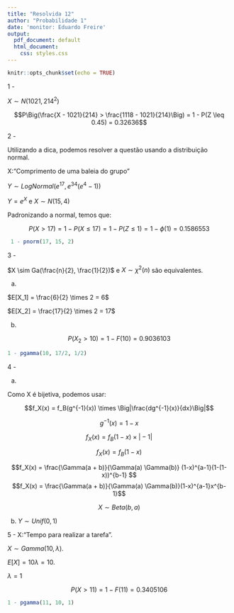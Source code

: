 ```yaml
---
title: "Resolvida 12"
author: "Probabilidade 1"
date: 'monitor: Eduardo Freire'
output:
  pdf_document: default
  html_document:
    css: styles.css
---
```


```r
knitr::opts_chunk$set(echo = TRUE)
```

1 - 

$X \sim N(1021, 214^2)$

$$P\Big(\frac{X - 1021}{214} > \frac{1118 - 1021}{214}\Big) = 1 - P(Z \leq 0.45) = 0.32636$$

2 - 

Utilizando a dica, podemos resolver a questão usando a distribuição normal. 

X:"Comprimento de uma baleia do grupo"

$Y \sim LogNormal(e^{17}, e^{34}(e^4 -1))$


$Y = e^X$ e $X \sim N(15, 4)$


Padronizando a normal, temos que:

$$P(X > 17) = 1- P(X \leq 17) = 1 - P(Z \leq 1) = 1 - \phi(1) = 0.1586553$$

```r
 1 - pnorm(17, 15, 2)
```



3 -

$X \sim Ga(\frac{n}{2}, \frac{1}{2})$ e $X \sim \chi^2(n)$ são equivalentes.

(a)

$E[X_1] = \frac{6}{2} \times 2 = 6$

$E[X_2] = \frac{17}{2} \times 2 = 17$


(b)

$$P(X_2 > 10) = 1 -F(10) = 0.9036103$$

```r
1 - pgamma(10, 17/2, 1/2)
```


4 - 

(a) 

Como X é bijetiva, podemos usar:

$$f_X(x) = f_B(g^{-1}(x)) \times \Big|\frac{dg^{-1}(x)}{dx}\Big|$$

$$g^{-1}(x) = 1-x$$

$$f_X(x) = f_B(1-x) \times \Big|-1\Big|$$

$$f_X(x) = f_B(1-x) $$

$$f_X(x) = \frac{\Gamma(a + b)}{\Gamma(a) \Gamma(b)} (1-x)^{a-1}(1-(1-x))^{b-1} $$
$$f_X(x) = \frac{\Gamma(a + b)}{\Gamma(a) \Gamma(b)}(1-x)^{a-1}x^{b-1}$$


$$X \sim Beta(b, a)$$


(b) $Y \sim Unif(0,1)$




5 - X:"Tempo para realizar a tarefa".

$X \sim Gamma(10, \lambda)$.

$E[X] = 10\lambda = 10$.

$\lambda = 1$


$$P(X>11) = 1 - F(11) = 0.3405106$$

```r
1 - pgamma(11, 10, 1)
```









